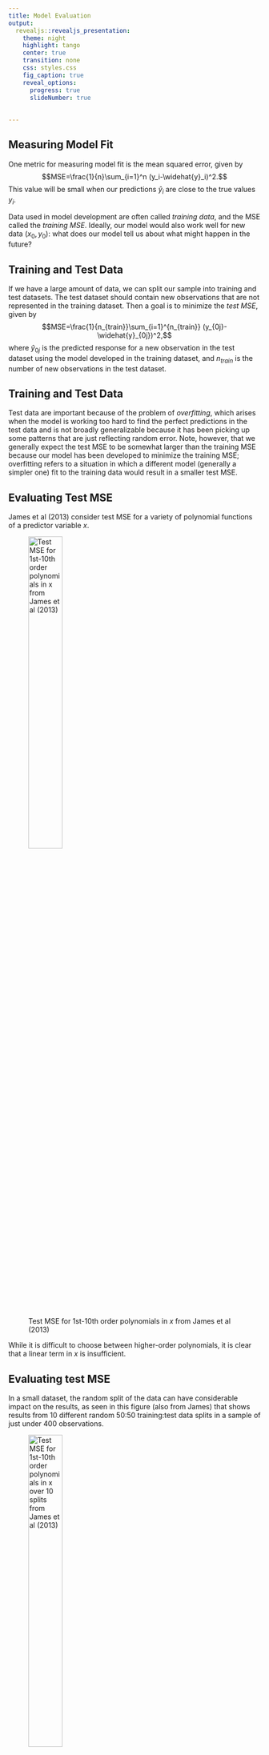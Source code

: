 ```yaml
---
title: Model Evaluation
output: 
  revealjs::revealjs_presentation:
    theme: night
    highlight: tango
    center: true
    transition: none
    css: styles.css
    fig_caption: true
    reveal_options:
      progress: true
      slideNumber: true
      
  
---
```




## Measuring Model Fit

One metric for measuring model fit is the mean squared error, given by $$MSE=\frac{1}{n}\sum_{i=1}^n (y_i-\widehat{y}_i)^2.$$ This value will be small when our predictions $\widehat{y}_i$ are close to the true values $y_i$.

Data used in model development are often called *training data*, and the MSE called the *training MSE*. Ideally, our model would also work well for new data $(x_0, y_0)$: what does our model tell us about what might happen in the future?  

## Training and Test Data

If we have a large amount of data, we can split our sample into training and test datasets. The test dataset should contain new observations that are not represented in the training dataset. Then a goal is to minimize the *test MSE*, given by $$MSE=\frac{1}{n_{train}}\sum_{i=1}^{n_{train}} (y_{0j}-\widehat{y}_{0j})^2,$$ where $\widehat{y}_{0j}$ is the predicted response for a new observation in the test dataset using the model developed in the training dataset, and $n_{train}$ is the number of new observations in the test dataset.

## Training and Test Data

Test data are important because of the problem of *overfitting*, which arises when the model is working too hard to find the perfect predictions in the test data and is not broadly generalizable because it has been picking up some patterns that are just reflecting random error. Note, however, that we generally expect the test MSE to be somewhat larger than the training MSE because our model has been developed to minimize the training MSE; overfitting refers to a situation in which a different model (generally a simpler one) fit to the training data would result in a smaller test MSE.

## Evaluating Test MSE

James et al (2013) consider test MSE for a variety of polynomial functions of a predictor variable $x$.


![Test MSE for 1st-10th order polynomials in $x$ from James et al (2013)](figures/val1.png){width=40%}

While it is difficult to choose between higher-order polynomials, it is clear that a linear term in $x$ is insufficient.

## Evaluating test MSE

In a small dataset, the random split of the data can have considerable impact on the results, as seen in this figure (also from James) that shows results from 10 different random 50:50 training:test data splits in a sample of just under 400 observations.

![Test MSE for 1st-10th order polynomials in $x$ over 10 splits from James et al (2013)](figures/val2.png){width=40%}

## Cross-Validation

*Cross-validation* is related to the validation set method but addresses the issue of sensitivity of results to the particular random data split obtained.  *k-Fold cross-validation* involves splitting the data into $k$ mutually-exclusive groups, called *folds*, and then fitting a model on $k-1$ folds (combined) with the $k^{th}$ fold treated as a validation set. We repeat $k$ times (so each fold can be the validation set). We obtain $k$ estimates of the test error and summarize using the average $$\frac{1}{k}\sum_{i=1}^k MSE_i.$$  *Leave-one-out cross-validation*, in which $k=1$, is a special case (more computationally intensive except in special cases). Test error estimates using $k=5$ or $k=10$ have been shown to have good statistical properties, motivating these common choices.

## Leave-one-out cross-validation

In the case of least squares, we can get an estimate of the average MSE from leave-one-out cross-validation using a simple formula (sadly, this does not hold in other models) based on the fit of only one model! This is a great computational savings. The estimate is given by
$$\frac{1}{n}\sum_{i=1}^n \left(\frac{y_i-\widehat{y}_i}{1-h_i}\right)^2,$$ where $h_{ii}$ is the $i$th diagonal matrix of the hat matrix $X(X'X)^{-1}X'$ and is often termed the *leverage*. High leverage points tend to have more of an impact on model fit.

## In-class exercise

- Subset the birth data to the year 2015 singleton births
- Divide the data into $k$ folds, where $k$ is the number of group members present, and assign each group member a different validation set (setting) a seed may be helpful)
- Each member should fit a linear regression model with birthweight as the outcome and predictors including biological sex, total pregnancies (dichotomized as 1 or >1), smoking status (dichotomized as any versus none), and gestational age (linear term in weeks) on their particular training set and compute the test MSE in their assigned validation set
- Combine results across team members to get the average test MSE
- Now compute average test MSE for a variety of polynomial functions in gestational age to determine a preferred model
